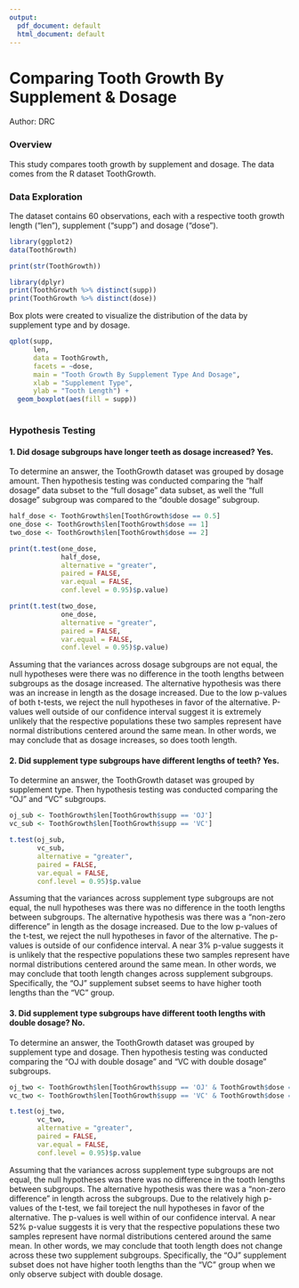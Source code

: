 ```yaml
---
output:
  pdf_document: default
  html_document: default
---
```

# Comparing Tooth Growth By Supplement & Dosage
Author:  DRC

### Overview
This study compares tooth growth by supplement and dosage.  The data comes from the R dataset ToothGrowth.

### Data Exploration
The dataset contains 60 observations, each with a respective tooth growth length ("len"), supplement ("supp") and dosage ("dose").

```r
library(ggplot2)
data(ToothGrowth)

print(str(ToothGrowth))

library(dplyr)
print(ToothGrowth %>% distinct(supp))
print(ToothGrowth %>% distinct(dose))
```

Box plots were created to visualize the distribution of the data by supplement type and by dosage.

```r
qplot(supp,
      len,
      data = ToothGrowth, 
      facets = ~dose, 
      main = "Tooth Growth By Supplement Type And Dosage",
      xlab = "Supplement Type", 
      ylab = "Tooth Length") + 
  geom_boxplot(aes(fill = supp))
  
```

### Hypothesis Testing

#### 1.  Did dosage subgroups have longer teeth as dosage increased?  Yes.

To determine an answer, the ToothGrowth dataset was grouped by dosage amount.  Then hypothesis testing was conducted comparing the "half dosage" data subset to the "full dosage" data subset, as well the "full dosage" subgroup was compared to the "double dosage" subgroup.

```r
half_dose <- ToothGrowth$len[ToothGrowth$dose == 0.5]
one_dose <- ToothGrowth$len[ToothGrowth$dose == 1]
two_dose <- ToothGrowth$len[ToothGrowth$dose == 2]

print(t.test(one_dose, 
             half_dose, 
             alternative = "greater", 
             paired = FALSE, 
             var.equal = FALSE, 
             conf.level = 0.95)$p.value)

print(t.test(two_dose, 
             one_dose, 
             alternative = "greater", 
             paired = FALSE, 
             var.equal = FALSE, 
             conf.level = 0.95)$p.value)

```

Assuming that the variances across dosage subgroups are not equal, the null hypotheses were there was no difference in the tooth lengths between subgroups as the dosage increased.  The alternative hypothesis was there was an increase in length as the dosage increased.  Due to the low p-values of both t-tests, we reject the null hypotheses in favor of the alternative.  P-values well outside of our confidence interval suggest it is extremely unlikely that the respective populations these two samples represent have normal distributions centered around the same mean.  In other words, we may conclude that as dosage increases, so does tooth length.

#### 2.  Did supplement type subgroups have different lengths of teeth?  Yes.

To determine an answer, the ToothGrowth dataset was grouped by supplement type.  Then hypothesis testing was conducted comparing the "OJ" and "VC" subgroups.

```r
oj_sub <- ToothGrowth$len[ToothGrowth$supp == 'OJ']
vc_sub <- ToothGrowth$len[ToothGrowth$supp == 'VC']

t.test(oj_sub, 
       vc_sub, 
       alternative = "greater", 
       paired = FALSE, 
       var.equal = FALSE, 
       conf.level = 0.95)$p.value

```

Assuming that the variances across supplement type subgroups are not equal, the null hypotheses was there was no difference in the tooth lengths between subgroups.  The alternative hypothesis was there was a "non-zero difference" in length as the dosage increased.  Due to the low p-values of the t-test, we reject the null hypotheses in favor of the alternative.  The p-values is outside of our confidence interval.  A near 3%  p-value suggests it is unlikely that the respective populations these two samples represent have normal distributions centered around the same mean.  In other words, we may conclude that tooth length changes across supplement subgroups.  Specifically, the "OJ" supplement subset seems to have higher tooth lengths than the "VC" group.

#### 3.  Did supplement type subgroups have different tooth lengths with double dosage?  No.

To determine an answer, the ToothGrowth dataset was grouped by supplement type and dosage.  Then hypothesis testing was conducted comparing the "OJ with double dosage" and "VC with double dosage" subgroups.

```r
oj_two <- ToothGrowth$len[ToothGrowth$supp == 'OJ' & ToothGrowth$dose == 2]
vc_two <- ToothGrowth$len[ToothGrowth$supp == 'VC' & ToothGrowth$dose == 2]

t.test(oj_two, 
       vc_two, 
       alternative = "greater", 
       paired = FALSE, 
       var.equal = FALSE, 
       conf.level = 0.95)$p.value

```

Assuming that the variances across supplement type subgroups are not equal, the null hypotheses was there was no difference in the tooth lengths between subgroups.  The alternative hypothesis was there was a "non-zero difference" in length across the subgroups.  Due to the relatively high p-values of the t-test, we fail toreject the null hypotheses in favor of the alternative.  The p-values is well within of our confidence interval.  A near 52%  p-value suggests it is very that the respective populations these two samples represent have normal distributions centered around the same mean.  In other words, we may conclude that tooth length does not change across these two supplement subgroups.  Specifically, the "OJ" supplement subset does not have higher tooth lengths than the "VC" group when we only observe subject with double dosage.